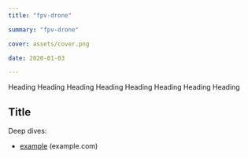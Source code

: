 ```yaml
---
title: "fpv-drone"

summary: "fpv-drone"

cover: assets/cover.png

date: 2020-01-03

---
```


Heading Heading Heading Heading Heading Heading Heading Heading




## Title

Deep dives:
- [example](https://example.com) (example.com)

